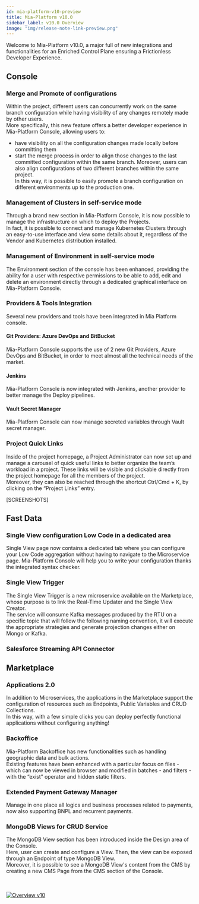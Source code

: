 ```yaml
---
id: mia-platform-v10-preview
title: Mia-Platform v10.0
sidebar_label: v10.0 Overview
image: "img/release-note-link-preview.png"
---
```



Welcome to Mia-Platform v10.0, a major full of new integrations and functionalities for an Enriched Control Plane ensuring a Frictionless Developer Experience.

## Console

### Merge and Promote of configurations

Within the project, different users can concurrently work on the same branch configuration while having visibility of any changes remotely made by other users.  
More specifically, this new feature offers a better developer experience in Mia-Platform Console, allowing users to:
- have visibility on all the configuration changes made locally before committing them
- start the merge process in order to align those changes to the last committed configuration within the same branch. 
Moreover, users can also align configurations of two different branches within the same project.  
In this way, it is possible to easily promote a branch configuration on different environments up to the production one.

### Management of Clusters in self-service mode

Through a brand new section in Mia-Platform Console, it is now possible to manage the infrastructure on which to deploy the Projects.  
In fact, it is possible to connect and manage Kubernetes Clusters through an easy-to-use interface and view some details about it, regardless of the Vendor and Kubernetes distribution installed.

### Management of Environment in self-service mode

The Environment section of the console has been enhanced, providing the ability for a user with respective permissions to be able to add, edit and delete an environment directly through a dedicated graphical interface on Mia-Platform Console.

### Providers & Tools Integration

Several new providers and tools have been integrated in Mia Platform console.

#### Git Providers: Azure DevOps and BitBucket

Mia-Platform Console supports the use of 2 new Git Providers, Azure DevOps and BitBucket, in order to meet almost all the technical needs of the market.

#### Jenkins

Mia-Platform Console is now integrated with Jenkins, another provider to better manage the Deploy pipelines.

#### Vault Secret Manager

Mia-Platform Console can now manage secreted variables through Vault secret manager.

### Project Quick Links

Inside of the project homepage, a Project Administrator can now set up and manage a carousel of quick useful links to better organize the team’s workload in a project. These links will be visible and clickable directly from the project homepage for all the members of the project.  
Moreover, they can also be reached through the shortcut Ctrl/Cmd + K, by clicking on the “Project Links” entry.  

[SCREENSHOTS]

## Fast Data

### Single View configuration Low Code in a dedicated area

Single View page now contains a dedicated tab where you can configure your Low Code aggregation without having to navigate to the Microservice page. Mia-Platform Console will help you to write your configuration thanks the integrated syntax checker.

### Single View Trigger

The Single View Trigger is a new microservice available on the Marketplace, whose purpose is to link the Real-Time Updater and the Single View Creator.  
The service will consume Kafka messages produced by the RTU on a specific topic that will follow the following naming convention, it will execute the appropriate strategies and generate projection changes either on Mongo or Kafka.

### Salesforce Streaming API Connector

## Marketplace

### Applications 2.0

In addition to Microservices, the applications in the Marketplace support the configuration of resources such as Endpoints, Public Variables and CRUD Collections.  
In this way, with a few simple clicks you can deploy perfectly functional applications without configuring anything!

### Backoffice

Mia-Platform Backoffice has new functionalities such as handling geographic data and bulk actions.  
Existing features have been enhanced with a particular focus on files - which can now be viewed in browser and modified in batches - and filters - with the “exist” operator and hidden static filters.

### Extended Payment Gateway Manager

Manage in one place all logics and business processes related to payments, now also supporting BNPL and recurrent payments.

### MongoDB Views for CRUD Service

The MongoDB View section has been introduced inside the Design area of the Console.  
Here, user can create and configure a View. Then, the view can be exposed through an Endpoint of type MongoDB View.  
Moreover, it is possible to see a MongoDB View's content from the CMS by creating a new CMS Page from the CMS section of the Console.

<br/><br/>
<a target="_blank" href="https://mia-platform.eu/mia-platform-v10-for-a-better-development/">
<img src={bannerImageUrl} alt="Overview v10" />
</a>
